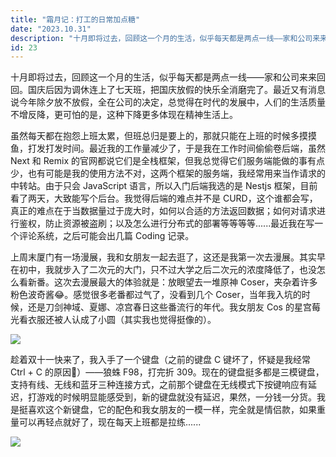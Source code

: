 ```yaml
---
title: "霜月记：打工的日常加点糖"
date: "2023.10.31"
description: "十月即将过去，回顾这一个月的生活，似乎每天都是两点一线——家和公司来来回回。国庆后因为调休连上了七天班，把国庆放假的快乐全消磨完了。最近又有消息说今年除夕放不放假，全在公司的决定，总觉得在时代的发展中，人们的生活质量不增反降，更可怕的是，这种下降更多体现在精神生活上......"
id: 23
---
```


十月即将过去，回顾这一个月的生活，似乎每天都是两点一线——家和公司来来回回。国庆后因为调休连上了七天班，把国庆放假的快乐全消磨完了。最近又有消息说今年除夕放不放假，全在公司的决定，总觉得在时代的发展中，人们的生活质量不增反降，更可怕的是，这种下降更多体现在精神生活上。

虽然每天都在抱怨上班太累，但班总归是要上的，那就只能在上班的时候多摸摸鱼，打发打发时间。最近我的工作量减少了，于是我在工作时间偷偷卷后端，虽然 Next 和 Remix 的官网都说它们是全栈框架，但我总觉得它们服务端能做的事有点少，也有可能是我的使用方法不对，这两个框架的服务端，我经常用来当作请求的中转站。由于只会 JavaScript 语言，所以入门后端我选的是 Nestjs 框架，目前看了两天，大致能写个后台。我觉得后端的难点并不是 CURD，这个谁都会写，真正的难点在于当数据量过于庞大时，如何以合适的方法返回数据；如何对请求进行鉴权，防止资源被盗刷；以及怎么进行分布式的部署等等等等......最近我在写一个评论系统，之后可能会出几篇 Coding 记录。

上周末厦门有一场漫展，我和女朋友一起去逛了，这还是我第一次去漫展。其实早在初中，我就步入了二次元的大门，只不过大学之后二次元的浓度降低了，也没怎么看新番。这次去漫展最大的体验就是：放眼望去一堆原神 Coser，夹杂着许多粉色波奇酱😂。感觉很多老番都过气了，没看到几个 Coser，当年我入坑的时候，还是刀剑神域、夏娜、凉宫春日这些番流行的年代。我女朋友 Cos 的星宫莓光看衣服还被人认成了小圆（其实我也觉得挺像的）。

![](https://article.biliimg.com/bfs/article/fa6bc89f3129f4d94defa2354fce128c129000357.jpg)

趁着双十一快来了，我入手了一个键盘（之前的键盘 C 键坏了，怀疑是我经常 Ctrl + C 的原因🤡）——狼蛛 F98，打完折 309。现在的键盘挺多都是三模键盘，支持有线、无线和蓝牙三种连接方式，之前那个键盘在无线模式下按键响应有延迟，打游戏的时候明显能感受到，新的键盘就没有延迟，果然，一分钱一分货。我是挺喜欢这个新键盘，它的配色和我女朋友的一模一样，完全就是情侣款，如果重量可以再轻点就好了，现在每天上班都是拉练......

![](https://article.biliimg.com/bfs/article/92f1a5a81b2cca32bd5702c382110b17129000357.jpg)
